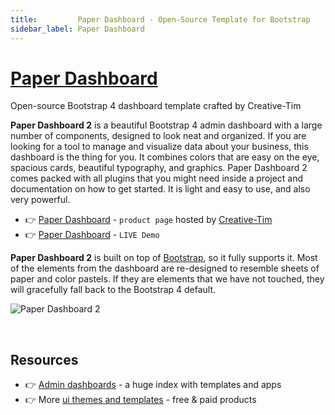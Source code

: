 ```yaml
---
title:         Paper Dashboard - Open-Source Template for Bootstrap 
sidebar_label: Paper Dashboard
---
```


# [Paper Dashboard](https://www.creative-tim.com/product/paper-dashboard-2?AFFILIATE=128200)

<SubHeading>Open-source Bootstrap 4 dashboard template crafted by Creative-Tim</SubHeading>

**Paper Dashboard 2** is a beautiful Bootstrap 4 admin dashboard with a large number of components, designed to look neat and organized. 
If you are looking for a tool to manage and visualize data about your business, this dashboard is the thing for you. 
It combines colors that are easy on the eye, spacious cards, beautiful typography, and graphics. 
Paper Dashboard 2 comes packed with all plugins that you might need inside a project and documentation on how to get started. It is light and easy to use, and also very powerful.

- 👉 [Paper Dashboard](https://www.creative-tim.com/product/paper-dashboard-2?AFFILIATE=128200) - `product page` hosted by [Creative-Tim](../partners/creative-tim.mdx)
- 👉 [Paper Dashboard](https://demos.creative-tim.com/paper-dashboard/examples/dashboard.html?AFFILIATE=128200) - `LIVE Demo`

**Paper Dashboard 2** is built on top of [Bootstrap](https://www.admin-dashboards.com/bootstrap-5-templates/), so it fully supports it. 
Most of the elements from the dashboard are re-designed to resemble sheets of paper and color pastels. If they are elements that we have not touched, they will gracefully fall back to the Bootstrap 4 default.

![Paper Dashboard 2](https://user-images.githubusercontent.com/51070104/224491847-9c5ad7cc-e52c-4f15-bc5c-ef139948a9b1.png)

<br />

## Resources

- 👉 [Admin dashboards](https://www.admin-dashboards.com/) - a huge index with templates and apps
- 👉 More [ui themes and templates](https://www.ui-themes.com/) - free & paid products
